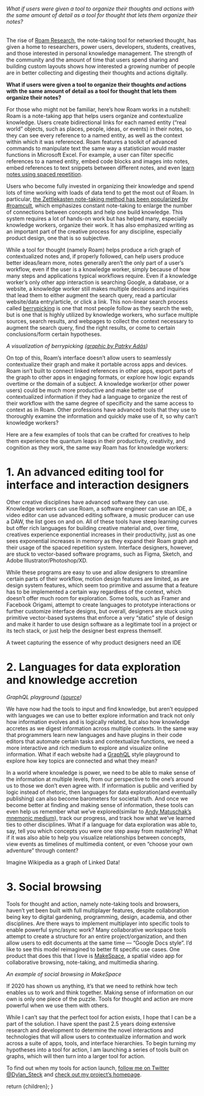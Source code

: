 
<ArticleMetaTags 
  title="Tools for action" 
  description="Tools for action"
  slug="tools-for-action"
  image="https://res.cloudinary.com/dz3c2rl2o/image/upload/v1704142851/media/BerrypickingSearch.png"
/>

###### What if users were given a tool to organize their thoughts and actions with the same amount of detail as a tool for thought that lets them organize their notes?

The rise of [Roam Research](https://roamresearch.com/), the note-taking tool for networked thought, has given a home to researchers, power users, developers, students, creatives, and those interested in personal knowledge management. The strength of the community and the amount of time that users spend sharing and building custom layouts shows how interested a growing number of people are in better collecting and digesting their thoughts and actions digitally.

**What if users were given a tool to organize their thoughts _and_ actions with the same amount of detail as a tool for thought that lets them organize their notes?**

<CldImage src="media/RoamResearchWorkspace.png" alt="A Roam Research workspace containing a page and a block outline" width="700" height="700" className="p-2 pt-0" />

For those who might not be familiar, here’s how Roam works in a nutshell: Roam is a note-taking app that helps users organize and contextualize knowledge. Users create bidirectional links for each named entity (“real world” objects, such as places, people, ideas, or events) in their notes, so they can see every reference to a named entity, as well as the context within which it was referenced. Roam features a toolkit of advanced commands to manipulate text the same way a statistician would master functions in Microsoft Excel. For example, a user can filter specific references to a named entity, embed code blocks and images into notes, embed references to text snippets between different notes, and even [learn notes using spaced repetition](https://nesslabs.com/spaced-repetition-roam-research).

Users who become fully invested in organizing their knowledge and spend lots of time working with loads of data tend to get the most out of Roam. In particular, [the Zettlekasten note-taking method has been popularized by #roamcult](https://eugeneyan.com/writing/note-taking-zettelkasten/), which emphasizes constant note-taking to enlarge the number of connections between concepts and help one build knowledge. This system requires a lot of hands-on work but has helped many, especially knowledge workers, organize their work. It has also emphasized writing as an important part of the creative process for any discipline, especially product design, one that is so subjective.

While a tool for thought (namely Roam) helps produce a rich graph of contextualized notes and, if properly followed, can help users produce better ideas/learn more, notes generally aren’t the only part of a user’s workflow, even if the user is a knowledge worker, simply because of how many steps and applications typical workflows require. Even if a knowledge worker’s only other app interaction is searching Google, a database, or a website, a knowledge worker still makes multiple decisions and inquiries that lead them to either augment the search query, read a particular website/data entry/article, or click a link. This non-linear search process called [berrypicking](https://www.researchgate.net/publication/237730116_'Berrypicking'_in_History_A_user-centered_approach_to_bibliographic_interfaces) is one that most people follow as they search the web, but is one that is highly utilized by knowledge workers, who surface multiple sources, search results, and webpages to collect the context necessary to augment the search query, find the right results, or come to certain conclusions/form certain hypotheses.

<CldImage src="media/BerrypickingSearch.png" alt="A visualization the information seeking process of berrypicking" width="700" height="700" className="p-2 pt-0" />

*A visualization of berrypicking ([graphic by Patrky Adás](https://medium.com/free-code-camp/browserhistory-2abad38022b1#.5aezub8z2))*

On top of this, Roam’s interface doesn’t allow users to seamlessly contextualize their graph and make it portable across apps and devices. Roam isn’t built to connect linked references in other apps, export parts of the graph to other apps in engaging formats, or explore how logic expands overtime or the domain of a subject. A knowledge worker(or other power users) could be much more productive and make better use of contextualized information if they had a language to organize the rest of their workflow with the same degree of specificity and the same access to context as in Roam. Other professions have advanced tools that they use to thoroughly examine the information and quickly make use of it, so why can’t knowledge workers?

Here are a few examples of tools that can be crafted for creatives to help them experience the quantum leaps in their productivity, creativity, and cognition as they work, the same way Roam has for knowledge workers:

# 1. An advanced editing tool for interface and interaction designers

Other creative disciplines have advanced software they can use. Knowledge workers can use Roam, a software engineer can use an IDE, a video editor can use advanced editing software, a music producer can use a DAW, the list goes on and on. All of these tools have steep learning curves but offer rich languages for building creative material and, over time, creatives experience exponential increases in their productivity, just as one sees exponential increases in memory as they expand their Roam graph and their usage of the spaced repetition system. Interface designers, however, are stuck to vector-based software programs, such as Figma, Sketch, and Adobe Illustrator/Photoshop/XD.

While these programs are easy to use and allow designers to streamline certain parts of their workflow, motion design features are limited, as are design system features, which seem too primitive and assume that a feature has to be implemented a certain way regardless of the context, which doesn’t offer much room for exploration. Some tools, such as Framer and Facebook Origami, attempt to create languages to prototype interactions or further customize interface designs, but overall, designers are stuck using primitive vector-based systems that enforce a very “static” style of design and make it harder to use design software as a legitimate tool in a project or its tech stack, or just help the designer best express themself.

A tweet capturing the essence of why product designers need an IDE

# 2. Languages for data exploration and knowledge accretion

<CldImage src="media/ApolloGraphQLPlayground.png" alt="A screenshot of the GraphQL-Apollo playground" width="700" height="700" className="p-2 pt-0" />

*GraphQL playground ([source](https://www.gatsbyjs.com/docs/using-graphql-playground/))*

We have now had the tools to input and find knowledge, but aren’t equipped with languages we can use to better explore information and track not only how information evolves and is logically related, but also how knowledge accretes as we digest information across multiple contexts. In the same way that programmers learn new languages and have plugins in their code editors that automate certain tasks and contextualize functions, we need a more interactive and rich medium to explore and visualize online information. What if each website had a [GraphQL](https://graphql.org/) style playground to explore how key topics are connected and what they mean?

In a world where knowledge is power, we need to be able to make sense of the information at multiple levels, from our perspective to the one’s around us to those we don’t even agree with. If information is public and verified by logic instead of rhetoric, then languages for data exploration(and eventually publishing) can also become barometers for societal truth. And once we become better at finding and making sense of information, these tools can even help us remember what we’ve explored(similar to [Andy Matuschak’s mnemonic medium](https://numinous.productions/ttft)), track our progress, and track how what we’ve learned ties to other disciplines. What if a language for data exploration was able to, say, tell you which concepts you were one step away from mastering? What if it was also able to help you visualize relationships between concepts, view events as timelines of multimedia content, or even “choose your own adventure” through content?

Imagine Wikipedia as a graph of Linked Data!

# 3. Social browsing

Tools for thought and action, namely note-taking tools and browsers, haven’t yet been built with full multiplayer features, despite collaboration being key to digital gardening, programming, design, academia, and other disciplines. Are there ways to implement multiplayer into specific tools to enable powerful sync/async work? Many collaborative workspace tools attempt to create a structure for an entire project/organization, and then allow users to edit documents at the same time — “Google Docs style”. I’d like to see this model reimagined to better fit specific use cases. One product that does this that I love is [MakeSpace](https://makespace.fun/), a spatial video app for collaborative browsing, note-taking, and multimedia sharing.

<CldImage src="media/MakeSpaceApp.png" alt="An example of social browsing in the MakeSpace desktop app" width="700" height="700" className="p-2 pt-0" />

*An example of social browsing in MakeSpace*

If 2020 has shown us anything, it’s that we need to rethink how tech enables us to work and think together. Making sense of information on our own is only one piece of the puzzle. Tools for thought and action are more powerful when we use them with others.

While I can’t say that the perfect tool for action exists, I hope that I can be a part of the solution. I have spent the past 2.5 years doing extensive research and development to determine the novel interactions and technologies that will allow users to contextualize information and work across a suite of apps, tools, and interface hierarchies. To begin turning my hypotheses into a tool for action, I am launching a series of tools built on graphs, which will then turn into a larger tool for action.

To find out when my tools for action launch, [follow me on Twitter @Dylan_Steck](https://twitter.com/Dylan_Steck) and [check out my project’s homepage](http://www.withcortex.com/).

  return <MdxLayout>{children}</MdxLayout>;
}